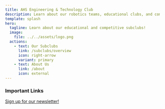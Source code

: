 ```yaml
---
title: AHS Engineering & Technology Club
description: Learn about our robotics teams, educational clubs, and competitive clubs!
template: splash
hero:
  tagline: Learn about our educational and competitive subclubs!
  image:
    file: ../../assets/logo.png
  actions:
    - text: Our Subclubs
      link: /subclubs/overview
      icon: right-arrow
      variant: primary
    - text: About Us
      link: /about
      icon: external
---
```



### Important Links

<CardGrid>
    <LinkCard
        title="Intro Meeting Slides"
        href="https://docs.google.com/presentation/d/1Kh1SQTEgOE1J9AtKPHZ51T12J3ih7k6-7k-YssVbvCk/edit#slide=id.g879ee6e074_1_639"
    />
    <LinkCard
        title="Member Interest Form"
        href="https://docs.google.com/forms/d/e/1FAIpQLSe386cIBtCptZK9Ew9hdzY74gR0_y5SH2yfIGn32Xqu4-ERTw/viewform"
    />
    <LinkCard
        title="Our Guest Speakers"
        href="/guest-speakers"
    />
    <LinkCard
        title="Club Presentations from E&T Expo"
        href="/expo"
    />
</CardGrid>


<div class="pt-4 md:pt-10">
  <a href="/newsletter" class="not-content rounded-xl bg-accent-600 dark:bg-accent-200 w-full h-14 md:h-16 flex items-center justify-between px-5 no-underline hover:no-underline">
    <p class="text-white md:text-lg dark:text-black -translate-y-[1px]">Sign up for our newsletter!</p>
    <Icon name="right-arrow" class="text-white dark:text-black text-3xl md:text-4xl"/>
  </a>
</div>
